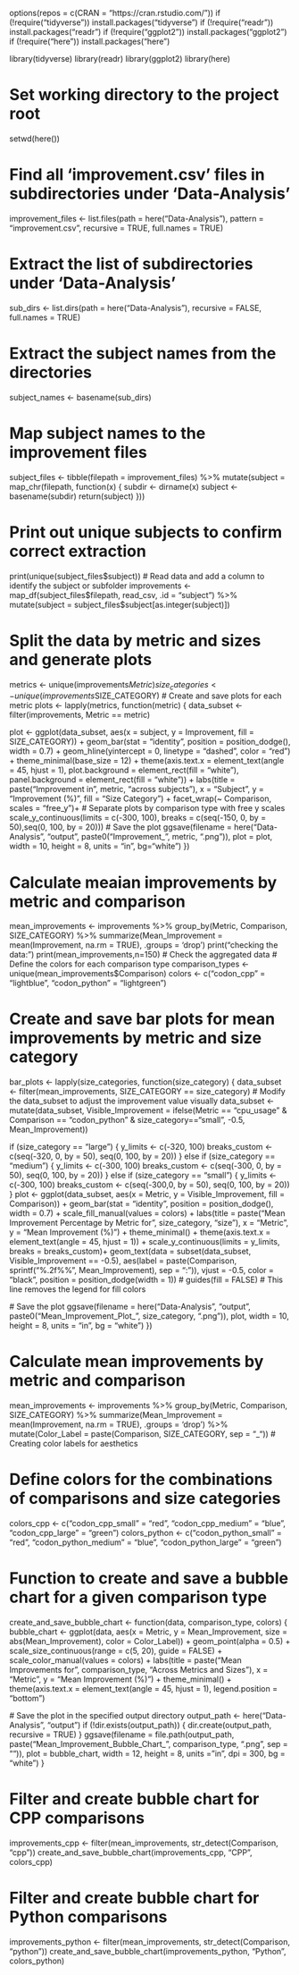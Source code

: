 options(repos = c(CRAN = "https://cran.rstudio.com/"))
if (!require("tidyverse")) install.packages("tidyverse")
if (!require("readr")) install.packages("readr")
if (!require("ggplot2")) install.packages("ggplot2")
if (!require("here")) install.packages("here")

library(tidyverse)
library(readr)
library(ggplot2)
library(here)

# Set working directory to the project root
setwd(here())

# Find all 'improvement.csv' files in subdirectories under 'Data-Analysis'
improvement_files <- list.files(path = here("Data-Analysis"), pattern = "improvement.csv", recursive = TRUE, full.names = TRUE)

# Extract the list of subdirectories under 'Data-Analysis'
sub_dirs <- list.dirs(path = here("Data-Analysis"), recursive = FALSE, full.names = TRUE)

# Extract the subject names from the directories
subject_names <- basename(sub_dirs)

# Map subject names to the improvement files
subject_files <- tibble(filepath = improvement_files) %>%
  mutate(subject = map_chr(filepath, function(x) {
    subdir <- dirname(x)
    subject <- basename(subdir)
    return(subject)
  }))

# Print out unique subjects to confirm correct extraction
print(unique(subject_files$subject))
# Read data and add a column to identify the subject or subfolder
improvements <- map_df(subject_files$filepath, read_csv, .id = "subject") %>%
  mutate(subject = subject_files$subject[as.integer(subject)])

# Split the data by metric and sizes and generate plots
metrics <- unique(improvements$Metric)
size_categories <- unique(improvements$SIZE_CATEGORY)
# Create and save plots for each metric
plots <- lapply(metrics, function(metric) {
  data_subset <- filter(improvements, Metric == metric)
  
  plot <- ggplot(data_subset, aes(x = subject, y = Improvement, fill = SIZE_CATEGORY)) +
    geom_bar(stat = "identity", position = position_dodge(), width = 0.7) +
    geom_hline(yintercept = 0, linetype = "dashed", color = "red") +
    theme_minimal(base_size = 12) +
    theme(axis.text.x = element_text(angle = 45, hjust = 1),
          plot.background = element_rect(fill = "white"),
          panel.background = element_rect(fill = "white")) +
    labs(title = paste("Improvement in", metric, "across subjects"),
         x = "Subject",
         y = "Improvement (%)",
         fill = "Size Category") +
    facet_wrap(~ Comparison, scales = "free_y")+  # Separate plots by comparison type with free y scales
    scale_y_continuous(limits = c(-300, 100), breaks = c(seq(-150, 0, by = 50),seq(0, 100, by = 20)))
  # Save the plot
  ggsave(filename = here("Data-Analysis", "output", paste0("Improvement_", metric, ".png")), plot = plot, width = 10, height = 8, units = "in", bg="white")
})

# Calculate meaian improvements by metric and comparison
mean_improvements <- improvements %>%
  group_by(Metric, Comparison, SIZE_CATEGORY) %>%
  summarize(Mean_Improvement = mean(Improvement, na.rm = TRUE), .groups = 'drop')
print("checking the data:")
print(mean_improvements,n=150)  # Check the aggregated data
# Define the colors for each comparison type
comparison_types <- unique(mean_improvements$Comparison)
colors <- c("codon_cpp" = "lightblue", "codon_python" = "lightgreen")


  

# Create and save bar plots for mean improvements by metric and size category
bar_plots <- lapply(size_categories, function(size_category) {
  data_subset <- filter(mean_improvements, SIZE_CATEGORY == size_category)
# Modify the data_subset to adjust the improvement value visually
data_subset <- mutate(data_subset, Visible_Improvement = ifelse(Metric == "cpu_usage" & Comparison == "codon_python" & size_category=="small", -0.5, Mean_Improvement))
  

  if (size_category == "large") {
    y_limits <- c(-320, 100)
    breaks_custom <- c(seq(-320, 0, by = 50), seq(0, 100, by = 20))
  } else if (size_category == "medium") {
    y_limits <- c(-300, 100)
    breaks_custom <- c(seq(-300, 0, by = 50), seq(0, 100, by = 20))
  } else if (size_category == "small") {
    y_limits <- c(-300, 100)
   breaks_custom <- c(seq(-300,0, by = 50), seq(0, 100, by = 20))
  }
  plot <- ggplot(data_subset, aes(x = Metric, y = Visible_Improvement, fill = Comparison)) +
    geom_bar(stat = "identity", position = position_dodge(), width = 0.7) +
    scale_fill_manual(values = colors) +
    labs(title = paste("Mean Improvement Percentage by Metric for", size_category, "size"),
         x = "Metric",
         y = "Mean Improvement (%)") +
    theme_minimal() +
    theme(axis.text.x = element_text(angle = 45, hjust = 1)) +
    scale_y_continuous(limits = y_limits, breaks = breaks_custom)+
   geom_text(data = subset(data_subset, Visible_Improvement == -0.5),
              aes(label = paste(Comparison, sprintf("%.2f%%", Mean_Improvement), sep = ": ")), vjust = -0.5, color = "black", position = position_dodge(width = 1))
  #  guides(fill = FALSE)  # This line removes the legend for fill colors


  # Save the plot
  ggsave(filename = here("Data-Analysis", "output", paste0("Mean_Improvement_Plot_", size_category, ".png")), plot, width = 10, height = 8, units = "in", bg = "white")
})

# Calculate mean improvements by metric and comparison
mean_improvements <- improvements %>%
  group_by(Metric, Comparison, SIZE_CATEGORY) %>%
  summarize(Mean_Improvement = mean(Improvement, na.rm = TRUE), .groups = 'drop') %>%
  mutate(Color_Label = paste(Comparison, SIZE_CATEGORY, sep = "_"))  # Creating color labels for aesthetics

# Define colors for the combinations of comparisons and size categories
colors_cpp <- c("codon_cpp_small" = "red", "codon_cpp_medium" = "blue", "codon_cpp_large" = "green")
colors_python <- c("codon_python_small" = "red", "codon_python_medium" = "blue", "codon_python_large" = "green")

# Function to create and save a bubble chart for a given comparison type
create_and_save_bubble_chart <- function(data, comparison_type, colors) {
  bubble_chart <- ggplot(data, aes(x = Metric, y = Mean_Improvement, size = abs(Mean_Improvement), color = Color_Label)) +
    geom_point(alpha = 0.5) +
    scale_size_continuous(range = c(5, 20), guide = FALSE) +
    scale_color_manual(values = colors) +
    labs(title = paste("Mean Improvements for", comparison_type, "Across Metrics and Sizes"),
         x = "Metric", y = "Mean Improvement (%)") +
    theme_minimal() +
    theme(axis.text.x = element_text(angle = 45, hjust = 1), legend.position = "bottom")

  # Save the plot in the specified output directory
  output_path <- here("Data-Analysis", "output")
  if (!dir.exists(output_path)) {
    dir.create(output_path, recursive = TRUE)
  }
  ggsave(filename = file.path(output_path, paste("Mean_Improvement_Bubble_Chart_", comparison_type, ".png", sep = "")), plot = bubble_chart, width = 12, height = 8, units = "in", dpi = 300, bg = "white")
}

# Filter and create bubble chart for CPP comparisons
improvements_cpp <- filter(mean_improvements, str_detect(Comparison, "cpp"))
create_and_save_bubble_chart(improvements_cpp, "CPP", colors_cpp)

# Filter and create bubble chart for Python comparisons
improvements_python <- filter(mean_improvements, str_detect(Comparison, "python"))
create_and_save_bubble_chart(improvements_python, "Python", colors_python)
